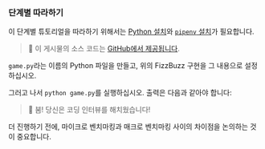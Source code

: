 
### 단계별 따라하기

이 단계별 튜토리얼을 따라하기 위해서는 [Python 설치](https://www.python.org/downloads/)와 [`pipenv` 설치](https://pipenv.pypa.io/en/latest/installation.html)가 필요합니다.

> 🐰 이 게시물의 소스 코드는 [GitHub에서 제공됩니다](https://github.com/bencherdev/bencher/tree/main/examples/python/pytest-benchmark).

`game.py`라는 이름의 Python 파일을 만들고,
위의 FizzBuzz 구현을 그 내용으로 설정하십시오.

그러고 나서 `python game.py`를 실행하십시오.
출력은 다음과 같아야 합니다:

<FizzBuzzOutput />

> 🐰 붐! 당신은 코딩 인터뷰를 해치웠습니다!

더 진행하기 전에, 마이크로 벤치마킹과 매크로 벤치마킹 사이의 차이점을 논의하는 것이 중요합니다.